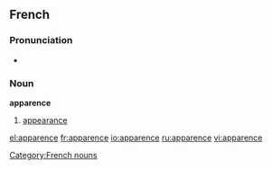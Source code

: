 ==French==
===Pronunciation===
*{{audio|Fr-apparence.ogg|audio}}

===Noun===
'''apparence''' {{f}}
#[[appearance]]

[[Category:French nouns]]

[[el:apparence]]
[[fr:apparence]]
[[io:apparence]]
[[ru:apparence]]
[[vi:apparence]]